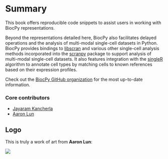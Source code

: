 # Summary

This book offers reproducible code snippets to assist users in working with BiocPy representations. 

Beyond the representations detailed here, BiocPy also facilitates delayed operations and the analysis of multi-modal single-cell datasets in Python. BiocPy provides bindings to [libscran](https://github.com/LTLA/libscran) and various other single-cell analysis methods incorporated into the [scranpy](https://github.com/BiocPy/scranpy) package to support analysis of multi-modal single-cell datasets. It also features integration with the [singleR](https://github.com/BiocPy/singler) algorithm to annotate cell types by matching cells to known references based on their expression profiles.

Check out the [BiocPy GitHub organization](https://github.com/BiocPy) for the most up-to-date information.

### Core contributors

- [Jayaram Kancherla](https://github.com/jkanche)
- [Aaron Lun](https://github.com/LTLA)

## Logo

This is truly a work of art from **Aaron Lun**:

![](https://raw.githubusercontent.com/BiocPy/.github/main/logo/full.png)


